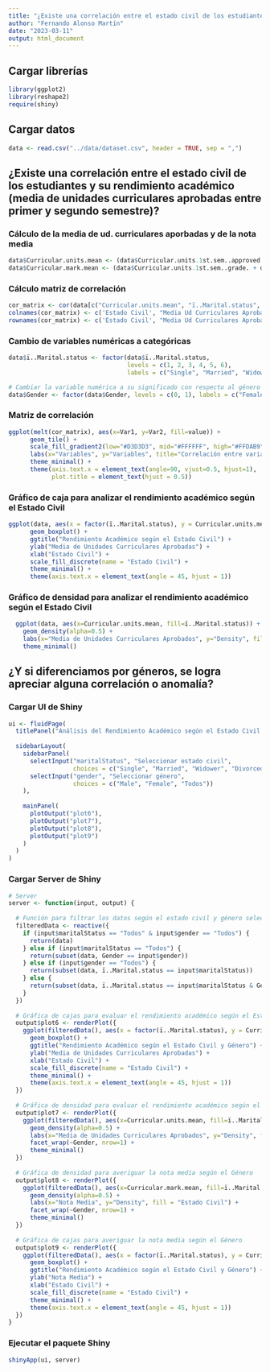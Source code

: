 ```yaml
---
title: "¿Existe una correlación entre el estado civil de los estudiantes y su rendimiento académico (media de unidades curriculares aprobadas entre primer y segundo semestre)?"
author: "Fernando Alonso Martín"
date: "2023-03-11"
output: html_document
---
```


## Cargar librerías

```r
library(ggplot2)
library(reshape2)
require(shiny)
```

## Cargar datos

```r
data <- read.csv("../data/dataset.csv", header = TRUE, sep = ",")
```

## ¿Existe una correlación entre el estado civil de los estudiantes y su rendimiento académico (media de unidades curriculares aprobadas entre primer y segundo semestre)?

### Cálculo de la media de ud. curriculares aporbadas y de la nota media

```r
data$Curricular.units.mean <- (data$Curricular.units.1st.sem..approved. + data$Curricular.units.2nd.sem..approved.) / 2
data$Curricular.mark.mean <- (data$Curricular.units.1st.sem..grade. + data$Curricular.units.1st.sem..grade.) / 2

```

### Cálculo matriz de correlación

```r
cor_matrix <- cor(data[c("Curricular.units.mean", "ï..Marital.status", "Gender")], use="pairwise.complete.obs")
colnames(cor_matrix) <- c('Estado Civil', "Media Ud Curriculares Aprobadas", 'Género')
rownames(cor_matrix) <- c('Estado Civil', "Media Ud Curriculares Aprobadas", 'Género')

```

### Cambio de variables numéricas a categóricas

```r
data$ï..Marital.status <- factor(data$ï..Marital.status,
                                 levels = c(1, 2, 3, 4, 5, 6),
                                 labels = c("Single", "Married", "Widower", "Divorced", "Facto union", "Legally separated"))

# Cambiar la variable numérica a su significado con respecto al género
data$Gender <- factor(data$Gender, levels = c(0, 1), labels = c("Female", "Male"))

```

### Matriz de correlación

```r
ggplot(melt(cor_matrix), aes(x=Var1, y=Var2, fill=value)) +
      geom_tile() +
      scale_fill_gradient2(low="#D3D3D3", mid="#FFFFFF", high="#FFDAB9", midpoint=0) +
      labs(x="Variables", y="Variables", title="Correlación entre variables") +
      theme_minimal() +
      theme(axis.text.x = element_text(angle=90, vjust=0.5, hjust=1),
            plot.title = element_text(hjust = 0.5))
```

### Gráfico de caja para analizar el rendimiento académico según el Estado Civil

```r
ggplot(data, aes(x = factor(ï..Marital.status), y = Curricular.units.mean)) + 
      geom_boxplot() +
      ggtitle("Rendimiento Académico según el Estado Civil") +
      ylab("Media de Unidades Curriculares Aprobadas") +
      xlab("Estado Civil") +
      scale_fill_discrete(name = "Estado Civil") +
      theme_minimal() +
      theme(axis.text.x = element_text(angle = 45, hjust = 1))
```

### Gráfico de densidad para analizar el rendimiento académico según el Estado Civil

```r
  ggplot(data, aes(x=Curricular.units.mean, fill=ï..Marital.status)) +
    geom_density(alpha=0.5) +
    labs(x="Media de Unidades Curriculares Aprobados", y="Density", fill = "Estado Civil") +
    theme_minimal()
```

## ¿Y si diferenciamos por géneros, se logra apreciar alguna correlación o anomalía?

### Cargar UI de Shiny

```r
ui <- fluidPage(
  titlePanel("Análisis del Rendimiento Académico según el Estado Civil y Género"),
  
  sidebarLayout(
    sidebarPanel(
      selectInput("maritalStatus", "Seleccionar estado civil",
                  choices = c("Single", "Married", "Widower", "Divorced", "Facto union", "Legally separated", "Todos")),
      selectInput("gender", "Seleccionar género",
                  choices = c("Male", "Female", "Todos"))
    ),
    
    mainPanel(
      plotOutput("plot6"),
      plotOutput("plot7"),
      plotOutput("plot8"),
      plotOutput("plot9")
    )
  )
)
```

### Cargar Server de Shiny

```r
# Server
server <- function(input, output) {
  
  # Función para filtrar los datos según el estado civil y género seleccionados
  filteredData <- reactive({
    if (input$maritalStatus == "Todos" & input$gender == "Todos") {
      return(data)
    } else if (input$maritalStatus == "Todos") {
      return(subset(data, Gender == input$gender))
    } else if (input$gender == "Todos") {
      return(subset(data, ï..Marital.status == input$maritalStatus))
    } else {
      return(subset(data, ï..Marital.status == input$maritalStatus & Gender == input$gender))
    }
  })
  
  # Gráfica de cajas para evaluar el rendimiento académico según el Estado Civil y el Género
  output$plot6 <- renderPlot({
    ggplot(filteredData(), aes(x = factor(ï..Marital.status), y = Curricular.units.mean, fill = factor(Gender))) + 
      geom_boxplot() +
      ggtitle("Rendimiento Académico según el Estado Civil y Género") +
      ylab("Media de Unidades Curriculares Aprobadas") +
      xlab("Estado Civil") +
      scale_fill_discrete(name = "Estado Civil") +
      theme_minimal() +
      theme(axis.text.x = element_text(angle = 45, hjust = 1))
  })
  
  # Gráfica de densidad para evaluar el rendimiento académico según el Estado Civil y el Género
  output$plot7 <- renderPlot({
    ggplot(filteredData(), aes(x=Curricular.units.mean, fill=ï..Marital.status)) +
      geom_density(alpha=0.5) +
      labs(x="Media de Unidades Curriculares Aprobados", y="Density", fill = "Estado Civil") +
      facet_wrap(~Gender, nrow=1) +
      theme_minimal()
  })
  
  # Gráfica de densidad para averiguar la nota media según el Género
  output$plot8 <- renderPlot({
    ggplot(filteredData(), aes(x=Curricular.mark.mean, fill=ï..Marital.status)) +
      geom_density(alpha=0.5) +
      labs(x="Nota Media", y="Density", fill = "Estado Civil") +
      facet_wrap(~Gender, nrow=1) +
      theme_minimal()
  })
  
  # Gráfica de cajas para averiguar la nota media según el Género
  output$plot9 <- renderPlot({
    ggplot(filteredData(), aes(x = factor(ï..Marital.status), y = Curricular.mark.mean, fill = factor(Gender))) + 
      geom_boxplot() +
      ggtitle("Rendimiento Académico según el Estado Civil y Género") +
      ylab("Nota Media") +
      xlab("Estado Civil") +
      scale_fill_discrete(name = "Estado Civil") +
      theme_minimal() +
      theme(axis.text.x = element_text(angle = 45, hjust = 1))
  })
}

```

### Ejecutar el paquete Shiny

```r
shinyApp(ui, server)
```
